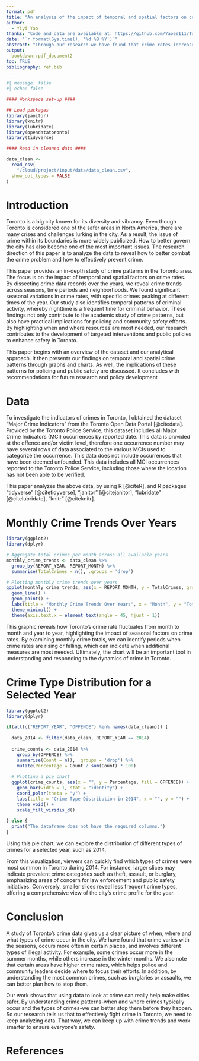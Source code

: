 ```yaml
---
format: pdf
title: "An analysis of the impact of temporal and spatial factors on crime in Toronto and its implications on policing and community safety"
author: 
  - Yiyi Yao
thanks: "Code and data are available at: https://github.com/Yaoee111/Toronto-Crime-indicator"
date: "`r format(Sys.time(), '%d %B %Y')`"
abstract: "Through our research we have found that crime rates increase significantly in specific months. This proves that there is a correlation between climate and crime rate. Also, the crime rate in a particular region will be significantly higher than other regions. As well as the fact that crimes are most frequent at night of the day. All of these findings have a role to play in the placement of police and the use of security measures in the community."
output:
  bookdown::pdf_document2
toc: TRUE
bibliography: ref.bib
---
```


```r
#| message: false
#| echo: false

#### Workspace set-up ####

## Load packages
library(janitor)
library(knitr)
library(lubridate)
library(opendatatoronto)
library(tidyverse)

#### Read in cleaned data ####

data_clean <- 
  read_csv(
    "/cloud/project/input/data/data_clean.csv",
  show_col_types = FALSE
)
```

\newpage
# Introduction

Toronto is a big city known for its diversity and vibrancy. Even though Toronto is considered one of the safer areas in North America, there are many crises and challenges lurking in the city. As a result, the issue of crime within its boundaries is more widely publicized. How to better govern the city has also become one of the most important issues. The research direction of this paper is to analyze the data to reveal how to better combat the crime problem and how to effectively prevent crime.

This paper provides an in-depth study of crime patterns in the Toronto area. The focus is on the impact of temporal and spatial factors on crime rates. By dissecting crime data records over the years, we reveal crime trends across seasons, time periods and neighborhoods. We found significant seasonal variations in crime rates, with specific crimes peaking at different times of the year. Our study also identifies temporal patterns of criminal activity, whereby nighttime is a frequent time for criminal behavior. These findings not only contribute to the academic study of crime patterns, but also have practical implications for policing and community safety efforts. By highlighting when and where resources are most needed, our research contributes to the development of targeted interventions and public policies to enhance safety in Toronto.

This paper begins with an overview of the dataset and our analytical approach. It then presents our findings on temporal and spatial crime patterns through graphs and charts. As well, the implications of these patterns for policing and public safety are discussed. It concludes with recommendations for future research and policy development

# Data

To investigate the indicators of crimes in Toronto, I obtained the dataset "Major Crime Indicators" from the Toronto Open Data Portal [@citedata]. Provided by the Toronto Police Service, this dataset includes all Major Crime Indicators (MCI) occurrences by reported date. This data is provided at the offence and/or victim level, therefore one occurrence number may have several rows of data associated to the various MCIs used to categorize the occurrence. This data does not include occurrences that have been deemed unfounded. This data includes all MCI occurrences reported to the Toronto Police Service, including those where the location has not been able to be verified.

This paper analyzes the above data, by using R [@citeR], and R packages "tidyverse" [@citetidyverse], "janitor" [@citejanitor], "lubridate" [@citelubridate], "knitr" [@citeknitr].


# Monthly Crime Trends Over Years

```r
library(ggplot2)
library(dplyr)

# Aggregate total crimes per month across all available years
monthly_crime_trends <- data_clean %>%
  group_by(REPORT_YEAR, REPORT_MONTH) %>%
  summarise(TotalCrimes = n(), .groups = 'drop')

# Plotting monthly crime trends over years
ggplot(monthly_crime_trends, aes(x = REPORT_MONTH, y = TotalCrimes, group = REPORT_YEAR, color = as.factor(REPORT_YEAR))) +
  geom_line() +
  geom_point() +
  labs(title = "Monthly Crime Trends Over Years", x = "Month", y = "Total Crimes") +
  theme_minimal() +
  theme(axis.text.x = element_text(angle = 45, hjust = 1))
```


This graphic reveals how Toronto's crime rate fluctuates from month to month and year to year, highlighting the impact of seasonal factors on crime rates. By examining monthly crime totals, we can identify periods when crime rates are rising or falling, which can indicate when additional measures are most needed. Ultimately, the chart will be an important tool in understanding and responding to the dynamics of crime in Toronto.


# Crime Type Distribution for a Selected Year

```r
library(ggplot2)
library(dplyr)

if(all(c("REPORT_YEAR", "OFFENCE") %in% names(data_clean))) {
  
  data_2014 <- filter(data_clean, REPORT_YEAR == 2014)
  
  crime_counts <- data_2014 %>%
    group_by(OFFENCE) %>%
    summarise(Count = n(), .groups = 'drop') %>%
    mutate(Percentage = Count / sum(Count) * 100)
  
  # Plotting a pie chart
  ggplot(crime_counts, aes(x = "", y = Percentage, fill = OFFENCE)) +
    geom_bar(width = 1, stat = "identity") +
    coord_polar(theta = "y") + 
    labs(title = "Crime Type Distribution in 2014", x = "", y = "") +
    theme_void() + 
    scale_fill_viridis_d() 
  
} else {
  print("The dataframe does not have the required columns.")
}
```

Using this pie chart, we can explore the distribution of different types of crimes for a selected year, such as 2014.

From this visualization, viewers can quickly find which types of crimes were most common in Toronto during 2014. For instance, larger slices may indicate prevalent crime categories such as theft, assault, or burglary, emphasizing areas of concern for law enforcement and public safety initiatives. Conversely, smaller slices reveal less frequent crime types, offering a comprehensive view of the city's crime profile for the year.


# Conclusion

A study of Toronto's crime data gives us a clear picture of when, where and what types of crime occur in the city. We have found that crime varies with the seasons, occurs more often in certain places, and involves different types of illegal activity. For example, some crimes occur more in the summer months, while others increase in the winter months. We also note that certain areas have higher crime rates, which helps police and community leaders decide where to focus their efforts. In addition, by understanding the most common crimes, such as burglaries or assaults, we can better plan how to stop them.

Our work shows that using data to look at crime can really help make cities safer. By understanding crime patterns-when and where crimes typically occur and the types of crimes-we can better stop them before they happen. So our research tells us that to effectively fight crime in Toronto, we need to keep analyzing data. That way, we can keep up with crime trends and work smarter to ensure everyone's safety.

\newpage

# References
